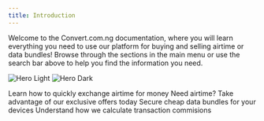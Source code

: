 ```yaml
---
title: Introduction
---
```


Welcome to the Convert.com.ng documentation, where you will learn everything you need to use our platform for buying and selling airtime or data bundles! Browse through the sections in the main menu or use the search bar above to help you find the information you need.

<img
  className="hero"
  src="/images/image.png"
  alt="Hero Light"
  />
<img
  className="hidden dark:block"
  src="/images/hero-dark.png"
  alt="Hero Dark"
/>


<CardGroup cols={2}>
  <Card
    title="Sell airtime"
    icon="credit-card"
    href="/guides/selling-airtime"
  >
  Learn how to quickly exchange airtime for money 
  </Card>
  <Card
    title="Buy airtime"
    icon="credit-card"
    href="/guides/buying-airtime"
  >
Need airtime? Take advantage of our exclusive offers today
  </Card>
  <Card
    title="Buy data"
    icon="credit-card"
    href="/guides/buying-data"
  >
    Secure cheap data bundles for your devices
  </Card>
  <Card
    title="Service Charge"
    icon="calculator"
    href="/guides/service-charge"
  >
  Understand how we calculate transaction commisions
  </Card>
</CardGroup>